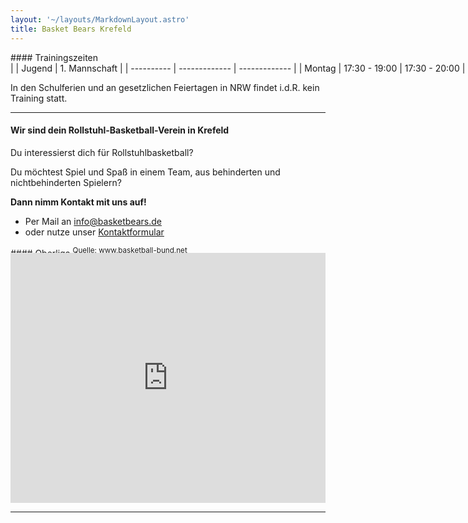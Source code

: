 ```yaml
---
layout: '~/layouts/MarkdownLayout.astro'
title: Basket Bears Krefeld
---
```


<div class="grid grid-cols-1 md:grid-cols-12 mx-auto max-w-7xl px-4 gap-6">
  <div class="md:col-span-6">
  #### Trainingszeiten

<div style="max-width: 450px; white-space: nowrap" markdown="1">
  |            | Jugend        | 1. Mannschaft |
  | ---------- | ------------- | ------------- |
  | Montag     | 17:30 - 19:00 | 17:30 - 20:00 |
  | Donnerstag |               | 18:30 - 20:00 |
</div>

  In den Schulferien und an gesetzlichen Feiertagen in NRW findet i.d.R. kein Training statt.

  ---

  #### Wir sind dein Rollstuhl-Basketball-Verein in Krefeld
  Du interessierst dich für Rollstuhlbasketball?

  Du möchtest Spiel und Spaß in einem Team, aus behinderten und nichtbehinderten Spielern?

  **Dann nimm Kontakt mit uns auf!**
  - Per Mail an [info@basketbears.de](mailto:info@basketbears.de)  
  - oder nutze unser [Kontaktformular](/kontakt)

  </div>
  <div class="hidden md:block md:col-span-1"></div>
  <div class="md:col-span-5">
    #### Oberliga
    <sup>Quelle: <a href="http://www.basketball-bund.net" target="_blank">www.basketball-bund.net</a></sup>
    <div class="card" style="margin-top: -0.5rem">
      <iframe src="https://www.basketball-bund.net/widget/widgets/index2.html#!/vereinswidget/verein/4686/params/%7B%22iframeHeight%22:400,%22showRefreshButton%22:true,%22titleColor%22:%22FFFFFF%22,%22titleBgColor%22:%221F2383%22,%22tapColor%22:%22000000%22,%22tapBgColor%22:%22EDAD19%22,%22colorMatchGroup%22:%22666666%22,%22bgColorMatchGroup%22:%22F0F0F0%22,%22colorMatchListItem%22:%22000000%22,%22bgColorMatchListItem%22:%22FFFFFF%22,%22showKuerzelInSpiele%22:false,%22vereinsId%22:%224686%22,%22homeMatchesOnlyInit%22:false,%22rangeDays%22:120%7D" style="border-width: 0" width="100%" height="400" loading="lazy" allowfullscreen=""></iframe>
    </div>
  </div>
</div>

---

<BlogLatestPosts title="News" />
